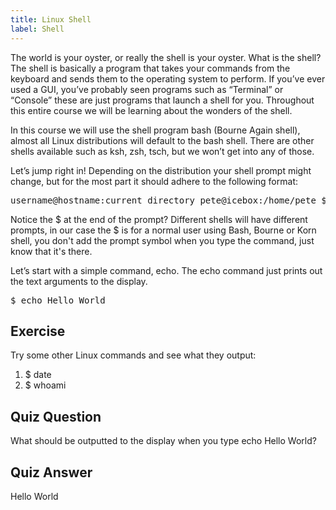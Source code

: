 ```yaml
---
title: Linux Shell
label: Shell
---
```


The world is your oyster, or really the shell is your oyster. What is the shell? The shell is basically a program that takes your commands from the keyboard and sends them to the operating system to perform. If you’ve ever used a GUI, you’ve probably seen programs such as “Terminal” or “Console” these are just programs that launch a shell for you. Throughout this entire course we will be learning about the wonders of the shell.

In this course we will use the shell program bash (Bourne Again shell), almost all Linux distributions will default to the bash shell. There are other shells available such as ksh, zsh, tsch, but we won’t get into any of those.

Let’s jump right in! Depending on the distribution your shell prompt might change, but for the most part it should adhere to the following format:

<pre>username@hostname:current_directory pete@icebox:/home/pete $</pre>

Notice the $ at the end of the prompt? Different shells will have different prompts, in our case the $ is for a normal user using Bash, Bourne or Korn shell, you don't add the prompt symbol when you type the command, just know that it's there.

Let’s start with a simple command, echo. The echo command just prints out the text arguments to the display.

<pre>$ echo Hello World</pre>

## Exercise

Try some other Linux commands and see what they output:

<ol>
  <li>$ date</li>
  <li>$ whoami</li>
</ol>

## Quiz Question

What should be outputted to the display when you type echo Hello World?

## Quiz Answer

Hello World

